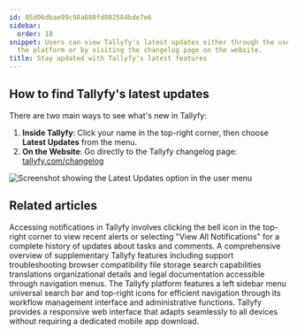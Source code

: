 ```yaml
---
id: 05d06dbae99c98a680fd802584bde7e6
sidebar:
  order: 18
snippet: Users can view Tallyfy's latest updates either through the user menu inside
  the platform or by visiting the changelog page on the website.
title: Stay updated with Tallyfy's latest features
---
```


## How to find Tallyfy's latest updates

There are two main ways to see what's new in Tallyfy:

1.  **Inside Tallyfy**: Click your name in the top-right corner, then choose **Latest Updates** from the menu.
2.  **On the Website**: Go directly to the Tallyfy changelog page: [tallyfy.com/changelog](https://tallyfy.com/changelog/)

![Screenshot showing the Latest Updates option in the user menu](https://screenshots.tallyfy.com/tallyfy%2Fpro%2Fdesktop-light-check-updates.png)


## Related articles
<CardGrid>
<LinkTitleCard header="<b>Tracking And Tasks > Check notifications</b>" href="/products/pro/tracking-and-tasks/how-can-i-view-notifications-in-tallyfy/" > Accessing notifications in Tallyfy involves clicking the bell icon in the top-right corner to view recent alerts or selecting "View All Notifications" for a complete history of updates about tasks and comments. </LinkTitleCard>
<LinkTitleCard header="<b>Pro > Miscellaneous</b>" href="/products/pro/miscellaneous/" > A comprehensive overview of supplementary Tallyfy features including support troubleshooting browser compatibility file storage search capabilities translations organizational details and legal documentation accessible through navigation menus. </LinkTitleCard>
<LinkTitleCard header="<b>Tutorials > Navigate Tallyfy</b>" href="/products/pro/tutorials/navigate-tallyfy/" > The Tallyfy platform features a left sidebar menu universal search bar and top-right icons for efficient navigation through its workflow management interface and administrative functions. </LinkTitleCard>
<LinkTitleCard header="<b>Miscellaneous > Tallyfy on mobile devices</b>" href="/products/pro/miscellaneous/does-tallyfy-work-on-all-devices/" > Tallyfy provides a responsive web interface that adapts seamlessly to all devices without requiring a dedicated mobile app download. </LinkTitleCard>
</CardGrid>
